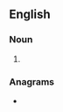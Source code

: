 ==English==

===Noun===
{{head|en|noun plural form}}

# {{plural of|acephal|lang=en}}

===Anagrams===
* {{anagrams|en|acalephs|halpaces}}